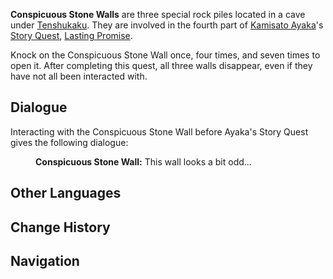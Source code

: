 {{Location Infobox
|image        = Story Quest Ayaka A1 Lasting Promise Conspicuous Wall.png
|type         = Point of Interest
|region       = Inazuma
|area         = Narukami Island
|subarea      = Inazuma City
}}
'''Conspicuous Stone Walls''' are three special rock piles located in a cave under [[Tenshukaku]]. They are involved in the fourth part of [[Kamisato Ayaka]]'s [[Story Quest]], [[Lasting Promise]].

Knock on the Conspicuous Stone Wall once, four times, and seven times to open it. After completing this quest, all three walls disappear, even if they have not all been interacted with.

==Dialogue==
Interacting with the Conspicuous Stone Wall before Ayaka's Story Quest gives the following dialogue:
{{dialogue start}}
:'''Conspicuous Stone Wall:''' This wall looks a bit odd...
{{dialogue end}}

==Other Languages==
{{Other Languages|default_hidden = 1
|en      = Conspicuous Stone Wall
|zhs     = 令人在意的石壁
|zhs_rm  = Lìngrénzàiyì de Shíbì
|zht     = 令人在意的石壁
|zht_rm  = Lìngrénzàiyì de Shíbì
|ja      = 気になる石壁
|ja_rm   = Ki ni Naru Ishikabe
|ko      = 마음에 걸리는 바위 벽
|ko_rm   = Maeume Geollineun Bawi Byeok
|es      = Muro rocoso llamativo
|fr      = Mur de pierre suspect
|ru      = Подозрительная каменная стена
|th      = กำแพงหินที่ทำให้ผู้คนรู้สึกสนใจ
|th_rm   = 
|vi      = Bức Tường Đá Gây Chú Ý
|de      = Auffällige Steinwand
|id      = Dinding Batu yang Mencolok
|pt      = Parede de Pedra Curiosa
|tr      = İlginç Taş Duvar
|it      = Muro di pietra sospetto
}}

==Change History==
{{Change History|2.0}}

==Navigation==
{{PoI Navbox|Inazuma}}
